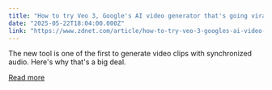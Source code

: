 ```yaml
---
title: "How to try Veo 3, Google's AI video generator that's going viral on the internet"
date: "2025-05-22T18:04:00.000Z"
link: "https://www.zdnet.com/article/how-to-try-veo-3-googles-ai-video-generator-thats-going-viral-on-the-internet/"
---
```


The new tool is one of the first to generate video clips with synchronized audio. Here's why that's a big deal.

[Read more](https://www.zdnet.com/article/how-to-try-veo-3-googles-ai-video-generator-thats-going-viral-on-the-internet/)
